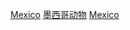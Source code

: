 {{Commons cat|Birds of Mexico}}

[[Category:各國鳥類|Mexico]]
[[Category:墨西哥动物|]]
[[Category:北美洲鳥類|Mexico]]
